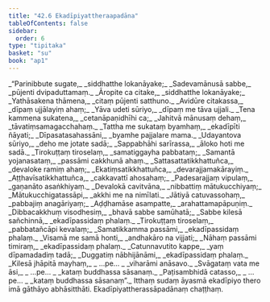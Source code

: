 ```yaml
---
title: "42.6 Ekadīpiyattheraapadāna"
tableOfContents: false
sidebar:
  order: 6
type: "tipitaka"
basket: "su"
book: "ap1"
---
```



<DynamicBreadcrumb />

<Division number="124" book="ap1" bookNo="20" page="439">

<Paragraph number="5383" type="verses" book="ap1">
_“Parinibbute sugate,_  
_siddhatthe lokanāyake;_  
_Sadevamānusā sabbe,_  
_pūjenti dvipaduttamaṃ._  

</Paragraph>

</Division>
<Division number="125" book="ap1" bookNo="20" page="439">

<Paragraph number="5384" type="verses" book="ap1">
_Āropite ca citake,_  
_siddhatthe lokanāyake;_  
_Yathāsakena thāmena,_  
_citaṃ pūjenti satthuno._  

</Paragraph>

</Division>
<Division number="126" book="ap1" bookNo="20" page="439">

<Paragraph number="5385" type="verses" book="ap1">
_Avidūre citakassa,_  
_dīpaṃ ujjālayiṃ ahaṃ;_  
_Yāva udeti sūriyo,_  
_dīpaṃ me tāva ujjali._  

</Paragraph>

</Division>
<Division number="127" book="ap1" bookNo="20" page="439">

<Paragraph number="5386" type="verses" book="ap1">
_Tena kammena sukatena,_  
_cetanāpaṇidhīhi ca;_  
_Jahitvā mānusaṃ dehaṃ,_  
_tāvatiṃsamagacchahaṃ._  

</Paragraph>

</Division>
<Division number="128" book="ap1" bookNo="20" page="439">

<Paragraph number="5387" type="verses" book="ap1">
_Tattha me sukataṃ byamhaṃ,_  
_ekadīpīti ñāyati;_  
_Dīpasatasahassāni,_  
_byamhe pajjalare mama._  

</Paragraph>

</Division>
<Division number="129" book="ap1" bookNo="20" page="439">

<Paragraph number="5388" type="verses" book="ap1">
_Udayantova sūriyo,_  
_deho me jotate sadā;_  
_Sappabhāhi sarīrassa,_  
_āloko hoti me sadā._  

</Paragraph>

</Division>
<Division number="130" book="ap1" bookNo="20" page="439">

<Paragraph number="5389" type="verses" book="ap1">
_Tirokuṭṭaṃ tiroselaṃ,_  
_samatiggayha pabbataṃ;_  
_Samantā yojanasataṃ,_  
_passāmi cakkhunā ahaṃ._  

</Paragraph>

</Division>
<Division number="131" book="ap1" bookNo="20" page="440">

<Paragraph number="5390" type="verses" book="ap1">
_Sattasattatikkhattuñca,_  
_devaloke ramiṃ ahaṃ;_  
_Ekatiṃsatikkhattuñca,_  
_devarajjamakārayiṃ._  

</Paragraph>

</Division>
<Division number="132" book="ap1" bookNo="20" page="440">

<Paragraph number="5391" type="verses" book="ap1">
_Aṭṭhavīsatikkhattuñca,_  
_cakkavattī ahosahaṃ;_  
_Padesarajjaṃ vipulaṃ,_  
_gaṇanāto asaṅkhiyaṃ._  

</Paragraph>

</Division>
<Division number="133" book="ap1" bookNo="20" page="440">

<Paragraph number="5392" type="verses" book="ap1">
_Devalokā cavitvāna,_  
_nibbattiṃ mātukucchiyaṃ;_  
_Mātukucchigatassāpi,_  
_akkhi me na nimīlati._  

</Paragraph>

</Division>
<Division number="134" book="ap1" bookNo="20" page="440">

<Paragraph number="5393" type="verses" book="ap1">
_Jātiyā catuvassohaṃ,_  
_pabbajiṃ anagāriyaṃ;_  
_Aḍḍhamāse asampatte,_  
_arahattamapāpuṇiṃ._  

</Paragraph>

</Division>
<Division number="135" book="ap1" bookNo="20" page="440">

<Paragraph number="5394" type="verses" book="ap1">
_Dibbacakkhuṃ visodhesiṃ,_  
_bhavā sabbe samūhatā;_  
_Sabbe kilesā sañchinnā,_  
_ekadīpassidaṃ phalaṃ._  

</Paragraph>

</Division>
<Division number="136" book="ap1" bookNo="20" page="440">

<Paragraph number="5395" type="verses" book="ap1">
_Tirokuṭṭaṃ tiroselaṃ,_  
_pabbatañcāpi kevalaṃ;_  
_Samatikkamma passāmi,_  
_ekadīpassidaṃ phalaṃ._  

</Paragraph>

</Division>
<Division number="137" book="ap1" bookNo="20" page="440">

<Paragraph number="5396" type="verses" book="ap1">
_Visamā me samā honti,_  
_andhakāro na vijjati;_  
_Nāhaṃ passāmi timiraṃ,_  
_ekadīpassidaṃ phalaṃ._  

</Paragraph>

</Division>
<Division number="138" book="ap1" bookNo="20" page="440">

<Paragraph number="5397" type="verses" book="ap1">
_Catunnavutito kappe,_  
_yaṃ dīpamadadiṃ tadā;_  
_Duggatiṃ nābhijānāmi,_  
_ekadīpassidaṃ phalaṃ._  

</Paragraph>

</Division>
<Division number="139" book="ap1" bookNo="20" page="440">

<Paragraph number="5398" type="verses" book="ap1">
_Kilesā jhāpitā mayhaṃ,_  
_ …pe… _  
_viharāmi anāsavo._  

</Paragraph>

</Division>
<Division number="140" book="ap1" bookNo="20" page="440">

<Paragraph number="5399" type="verses" book="ap1">
_Svāgataṃ vata me āsi,_  
_ …pe… _  
_kataṃ buddhassa sāsanaṃ._  

</Paragraph>

</Division>
<Division number="141" book="ap1" bookNo="20" page="440">

<Paragraph number="5400" type="verses" book="ap1">
_Paṭisambhidā catasso,_  
_ …pe… _  
_kataṃ buddhassa sāsanaṃ”._  

</Paragraph>

<Paragraph number="5401" book="ap1">
Itthaṃ sudaṃ āyasmā ekadīpiyo thero imā gāthāyo abhāsitthāti.

</Paragraph>
</Division>

<Paragraph number="5402" type="center" book="ap1">
Ekadīpiyattherassāpadānaṃ chaṭṭhaṃ.
</Paragraph>